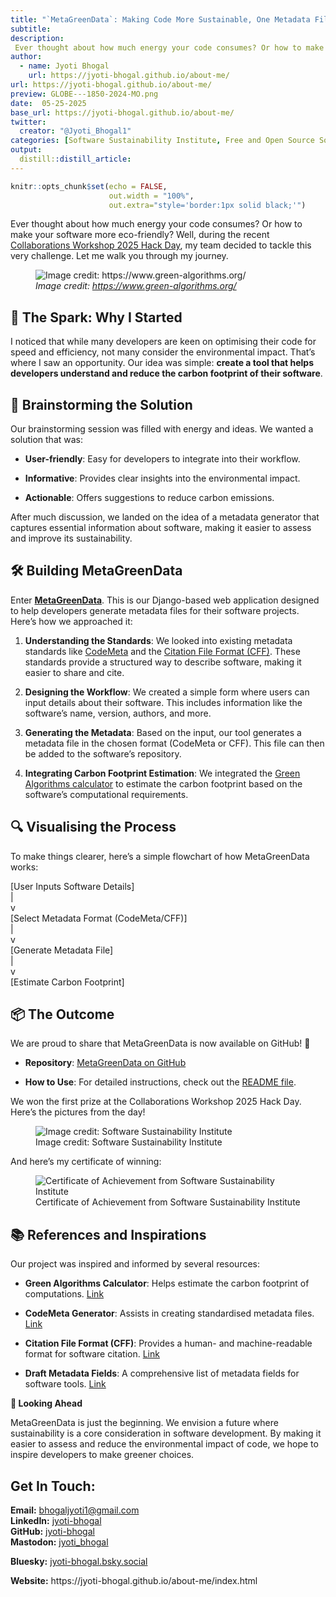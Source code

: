 ```yaml
---
title: "`MetaGreenData`: Making Code More Sustainable, One Metadata File at a Time"
subtitle: 
description: 
 Ever thought about how much energy your code consumes? Or how to make your software more eco-friendly? Well, during the recent Collaborations Workshop 2025 Hack Day, my team decided to tackle this very challenge. Let me walk you through my journey.
author:
  - name: Jyoti Bhogal
    url: https://jyoti-bhogal.github.io/about-me/
url: https://jyoti-bhogal.github.io/about-me/
preview: GLOBE---1850-2024-MO.png
date:  05-25-2025
base_url: https://jyoti-bhogal.github.io/about-me/
twitter:
  creator: "@Jyoti_Bhogal1"
categories: [Software Sustainability Institute, Free and Open Source Software, Software, Python, Django, Research Software, Open Science, Open Source, Meta data] 
output:
  distill::distill_article:
---
```


```r
knitr::opts_chunk$set(echo = FALSE,
                      out.width = "100%",
                      out.extra="style='border:1px solid black;'")

```

Ever thought about how much energy your code consumes? Or how to make your software more eco-friendly? Well, during the recent [Collaborations Workshop 2025 Hack Day](https://www.software.ac.uk/workshop/collaborations-workshop-2025-cw25), my team decided to tackle this very challenge. Let me walk you through my journey.

![*Image credit: [https://www.green-algorithms.org/](https://www.green-algorithms.org/)*](GLOBE---1850-2024-MO.png)

## **🚀 The Spark: Why I Started**

I noticed that while many developers are keen on optimising their code for speed and efficiency, not many consider the environmental impact. That's where I saw an opportunity. Our idea was simple: **create a tool that helps developers understand and reduce the carbon footprint of their software**.

## **🧠 Brainstorming the Solution**

Our brainstorming session was filled with energy and ideas. We wanted a solution that was:

* **User-friendly**: Easy for developers to integrate into their workflow.

* **Informative**: Provides clear insights into the environmental impact.

* **Actionable**: Offers suggestions to reduce carbon emissions.

After much discussion, we landed on the idea of a metadata generator that captures essential information about software, making it easier to assess and improve its sustainability.

## **🛠️ Building MetaGreenData**

Enter [**MetaGreenData**](https://github.com/GreenAlgorithms/MetaGreenData). This is our Django-based web application designed to help developers generate metadata files for their software projects. Here's how we approached it:

1. **Understanding the Standards**: We looked into existing metadata standards like [CodeMeta](https://codemeta.github.io/codemeta-generator/) and the [Citation File Format (CFF)](https://citation-file-format.github.io/). These standards provide a structured way to describe software, making it easier to share and cite.

2. **Designing the Workflow**: We created a simple form where users can input details about their software. This includes information like the software's name, version, authors, and more.

3. **Generating the Metadata**: Based on the input, our tool generates a metadata file in the chosen format (CodeMeta or CFF). This file can then be added to the software's repository.

4. **Integrating Carbon Footprint Estimation**: We integrated the [Green Algorithms calculator](https://calculator.green-algorithms.org/) to estimate the carbon footprint based on the software's computational requirements.

## **🔍 Visualising the Process**

To make things clearer, here's a simple flowchart of how MetaGreenData works:

\[User Inputs Software Details\]  
             |  
             v  
\[Select Metadata Format (CodeMeta/CFF)\]  
             |  
             v  
\[Generate Metadata File\]  
             |  
             v  
\[Estimate Carbon Footprint\]

## **📦 The Outcome**

We are proud to share that MetaGreenData is now available on GitHub\! 🎉

* **Repository**: [MetaGreenData on GitHub](https://github.com/GreenAlgorithms/MetaGreenData)

* **How to Use**: For detailed instructions, check out the [README file](https://github.com/GreenAlgorithms/MetaGreenData?tab=readme-ov-file#metagreendata).

We won the first prize at the Collaborations Workshop 2025 Hack Day. Here’s the pictures from the day\!

![Image credit: Software Sustainability Institute](first_prize_group_photo.jpeg)

And here’s my certificate of winning:

![Certificate of Achievement from Software Sustainability Institute](first_jyoti_bhogal_certificate.jpg)


## **📚 References and Inspirations**

Our project was inspired and informed by several resources:

* **Green Algorithms Calculator**: Helps estimate the carbon footprint of computations. [Link](https://calculator.green-algorithms.org/)

* **CodeMeta Generator**: Assists in creating standardised metadata files. [Link](https://codemeta.github.io/codemeta-generator/)

* **Citation File Format (CFF)**: Provides a human- and machine-readable format for software citation. [Link](https://citation-file-format.github.io/)

* **Draft Metadata Fields**: A comprehensive list of metadata fields for software tools. [Link](https://docs.google.com/spreadsheets/d/1hVlRnbE-3183r3hRLakNV0_-KTvuAxtAyhyueGY8gtg/edit?pli=1&gid=0#gid=0)

**🔭 Looking Ahead**

MetaGreenData is just the beginning. We envision a future where sustainability is a core consideration in software development. By making it easier to assess and reduce the environmental impact of code, we hope to inspire developers to make greener choices.

## Get In Touch:

**Email:** [bhogaljyoti1@gmail.com](mailto:bhogaljyoti1@gmail.com)   
**LinkedIn:** [jyoti-bhogal](http://www.linkedin.com/in/jyoti-bhogal)  
**GitHub:** [jyoti-bhogal](https://github.com/jyoti-bhogal)   
**Mastodon:** [jyoti_bhogal](https://mastodon.social/@jyoti_bhogal)

**Bluesky:** [jyoti-bhogal.bsky.social](https://bsky.app/profile/jyoti-bhogal.bsky.social)

**Website:** https://jyoti-bhogal.github.io/about-me/index.html

